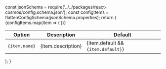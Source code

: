 
  const jsonSchema = require('../../packages/react-cosmos/config.schema.json');
  const configItems = flattenConfigSchema(jsonSchema.properties);
  return (
    <table>
      <thead>
        <tr>
          <th>Option</th>
          <th>Description</th>
          <th>Default</th>
        </tr>
      </thead>
      <tbody>
        {configItems.map(item => (
          <tr key={item.name}>
            <td>
              <code>{item.name}</code>
            </td>
            <td>{item.description}</td>
            <td>{item.default && <code>{item.default}</code>}</td>
          </tr>
        ))}
      </tbody>
    </table>
  );
}
